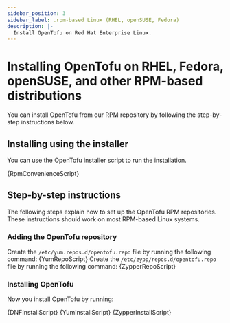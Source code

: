 ```yaml
---
sidebar_position: 3
sidebar_label: .rpm-based Linux (RHEL, openSUSE, Fedora)
description: |-
  Install OpenTofu on Red Hat Enterprise Linux.
---
```



# Installing OpenTofu on RHEL, Fedora, openSUSE, and other RPM-based distributions

<Buildkite />

You can install OpenTofu from our RPM repository by following the step-by-step instructions below.

## Installing using the installer

You can use the OpenTofu installer script to run the installation.

<CodeBlock language="bash">{RpmConvenienceScript}</CodeBlock>

## Step-by-step instructions

The following steps explain how to set up the OpenTofu RPM repositories. These instructions should work on most RPM-based Linux systems.

### Adding the OpenTofu repository

<Tabs>
    <TabItem value="redhat" label="Yum/DNF (RHEL/Fedora/etc.)" default>
        Create the <code>/etc/yum.repos.d/opentofu.repo</code> file by running the following command:
        <CodeBlock language={"bash"}>{YumRepoScript}</CodeBlock>
    </TabItem>
    <TabItem value="opensuse-leap" label="Zypper (openSUSE)">
        Create the <code>/etc/zypp/repos.d/opentofu.repo</code> file by running the following command:
        <CodeBlock language={"bash"}>{ZypperRepoScript}</CodeBlock>
    </TabItem>
</Tabs>

### Installing OpenTofu

Now you install OpenTofu by running:

<Tabs>
    <TabItem value="redhat-dnf" label="DNF (RHEL/Fedora/etc)" default>
        <CodeBlock language={"bash"}>{DNFInstallScript}</CodeBlock>
    </TabItem>
    <TabItem value="redhat-yum" label="Yum (RHEL/Fedora/etc)">
        <CodeBlock language={"bash"}>{YumInstallScript}</CodeBlock>
    </TabItem>
    <TabItem value="opensuse-leap" label="Zypper (openSUSE)">
        <CodeBlock language={"bash"}>{ZypperInstallScript}</CodeBlock>
    </TabItem>
</Tabs>

